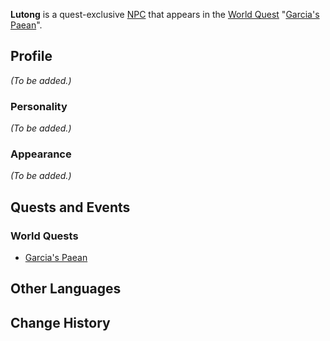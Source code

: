 {{Meta
<!-- Remove this template after adding the missing info -->
|missing_NPC_profile  = yes
}}
{{Character Infobox
|type             = Quest NPC
|image            = NPC Lutong.png
|region           = Liyue
}}
'''Lutong''' is a quest-exclusive [[NPC]] that appears in the [[World Quest]] "[[Garcia's Paean]]".

==Profile==
<!-- detailed story/lore information goes here -->
''(To be added.)''

===Personality===
''(To be added.)''

===Appearance===
''(To be added.)''

==Quests and Events==
===World Quests===
* [[Garcia's Paean]]

==Other Languages==
{{Other Languages
|default_hidden = 1
|en      = Lutong
|zhs     = 路通
|zhs_rm  = Lùtōng
|zht     = 路通
|zht_rm  = Lùtōng
|ja      = 路通
|ja_rm   = Rutsuu{{Assumed}}
|ko      = 루통
|ko_rm   = 
|es      = Lutong
|fr      = Lutong
|ru      = Лу Тун
|th      = Lutong
|vi      = Lutong
|de      = Lutong
|id      = Lutong
|pt      = Lutong
}}

==Change History==
{{Change History|2.7}}